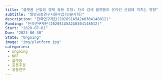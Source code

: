 ```yaml
---
title: "플랫폼 산업의 경제 효용 추정: 자국 검색 플랫폼이 온라인 산업에 미치는 영향"
subtitle: "일반공동연구지원사업(인문사회)"
description: "한국연구재단(2020S1A5A2A0304148012)"
Funding: "한국연구재단(2020S1A5A2A0304148012)"
Start: "2020-07-01"
Due: "2023-06-30"
State: "Ongoing"
image: "img/platform.jpg"
categories:
 - ongoing
 - NRF
 - 플랫폼
 - 효용추정
 - 공동연구
---
```


::: {style="font-family: \"NanumMyeongjo\", sans-serif;"}



:::
